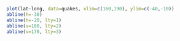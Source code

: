 
```r
plot(lat~long, data=quakes, xlim=c(160,190), ylim=c(-40,-10)) 
abline(h=-30) 
abline(h=-20, lty=1) 
abline(v=180, lty=2) 
abline(v=170, lty=3) 
```  
 

